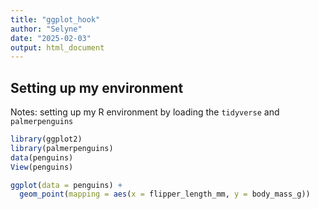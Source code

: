 ```yaml
---
title: "ggplot_hook"
author: "Selyne"
date: "2025-02-03"
output: html_document
---
```


## Setting up my environment
Notes: setting up my R environment by loading the `tidyverse` and `palmerpenguins`

```r
library(ggplot2)
library(palmerpenguins)
data(penguins)
View(penguins)
```

```r
ggplot(data = penguins) +
  geom_point(mapping = aes(x = flipper_length_mm, y = body_mass_g))
```



